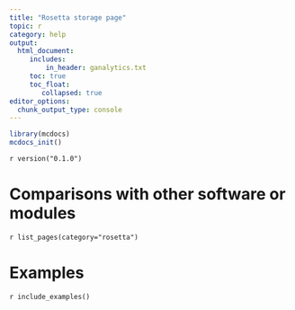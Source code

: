 ```yaml
---
title: "Rosetta storage page"
topic: r
category: help
output: 
  html_document:
     includes:
         in_header: ganalytics.txt
     toc: true
     toc_float:
        collapsed: true
editor_options: 
  chunk_output_type: console
---
```



```r
library(mcdocs)
mcdocs_init()

```


`r version("0.1.0")` 

# Comparisons with other software or modules

`r list_pages(category="rosetta")`

# Examples

`r include_examples()`

